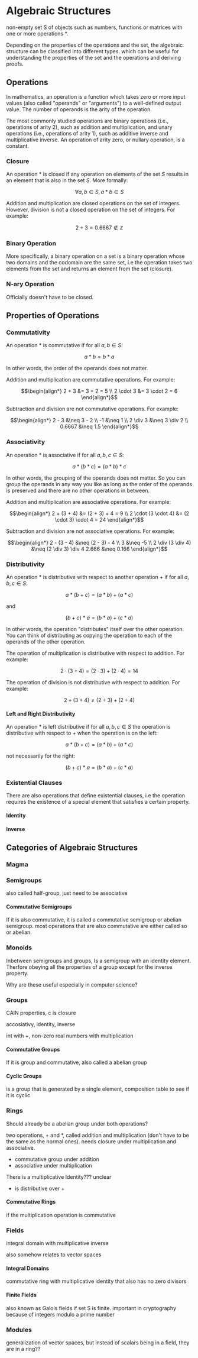 
# Algebraic Structures

non-empty set S of objects such as numbers, functions or matrices with one or more operations $*$. 

Depending on the properties of the operations and the set, the algebraic structure can be classified into different types.
which can be useful for understanding the properties of the set and the operations and deriving proofs.

## Operations

In mathematics, an operation is a function which takes zero or more input values (also called "operands" or "arguments") to a well-defined output value. The number of operands is the arity of the operation.

The most commonly studied operations are binary operations (i.e., operations of arity 2), such as addition and multiplication, and unary operations (i.e., operations of arity 1), such as additive inverse and multiplicative inverse. An operation of arity zero, or nullary operation, is a constant.

### Closure

An operation $*$ is closed if any operation on elements of the set $S$ results in an element that is also in the set $S$.
More formally:

```math
\forall a, b \in S, a * b \in S
```

<Callout type="example">
Addition and multiplication are closed operations on the set of integers. However,
division is not a closed operation on the set of integers. For example:

```math
2 \div 3 = 0.6667 \notin \mathbb{Z}
```
</Callout>

### Binary Operation 

More specifically, a binary operation on a set is a binary operation whose two domains and the codomain are the same set, i.e
the operation takes two elements from the set and returns an element from the set (closure).

### N-ary Operation

Officially doesn't have to be closed.

## Properties of Operations

### Commutativity

An operation $*$ is commutative if for all $a, b \in S$:

```math
a * b = b * a
```

In other words, the order of the operands does not matter.

<Callout type="example">
Addition and multiplication are commutative operations. For example:

```math
\begin{align*}
2 + 3 &= 3 + 2 = 5 \\
2 \cdot 3 &= 3 \cdot 2 = 6
\end{align*}
```

Subtraction and division are not commutative operations. For example:

```math
\begin{align*}
2 - 3 &\neq 3 - 2 \\
-1 &\neq 1 \\
2 \div 3 &\neq 3 \div 2 \\
0.6667 &\neq 1.5
\end{align*}
```
</Callout>

### Associativity

An operation $*$ is associative if for all $a, b, c \in S$:

```math
a * (b * c) = (a * b) * c
```

In other words, the grouping of the operands does not matter. So you can group the operands in any way you like
as long as the order of the operands is preserved and there are no other operations in between.

<Callout type="example">
Addition and multiplication are associative operations. For example:

```math
\begin{align*}
2 + (3 + 4) &= (2 + 3) + 4 = 9 \\
2 \cdot (3 \cdot 4) &= (2 \cdot 3) \cdot 4 = 24
\end{align*}
```

Subtraction and division are not associative operations. For example:
```math
\begin{align*}
2 - (3 - 4) &\neq (2 - 3) - 4 \\
3 &\neq -5 \\
2 \div (3 \div 4) &\neq (2 \div 3) \div 4
2.666 &\neq 0.166
\end{align*}
```
</Callout>

### Distributivity

An operation $*$ is distributive with respect to another operation $+$ if for all $a, b, c \in S$:

```math
a * (b + c) = (a * b) + (a * c) 
```

and

```math
(b + c) * a = (b * a) + (c * a)
```

In other words, the operation "distributes" itself over the other operation. You can think of 
distributing as copying the operation to each of the operands of the other operation.

<Callout type="example">
The operation of multiplication is distributive with respect to addition. For example:

```math
2 \cdot (3 + 4) = (2 \cdot 3) + (2 \cdot 4) = 14
```

The operation of division is not distributive with respect to addition. For example:

```math
2 \div (3 + 4) \neq (2 \div 3) + (2 \div 4)
```
</Callout>

#### Left and Right Distributivity

An operation $*$ is left distributive if for all $a, b, c \in S$ the operation is distributive with respect to $+$ 
when the operation is on the left:

```math
a * (b + c) = (a * b) + (a * c)
```

not necessarily for the right:

```math
(b + c) * a = (b * a) + (c * a)
```

### Existential Clauses

There are also operations that define existential clauses, i.e the operation requires the existence of a special 
element that satisfies a certain property.

#### Identity

#### Inverse

## Categories of Algebraic Structures

### Magma

### Semigroups

also called half-group, just need to be associative

#### Commutative Semigroups

If it is also commutative, it is called a commutative semigroup or abelian semigroup.
most operations that are also commutative are either called so or abelian.

### Monoids

Inbetween semigroups and groups,
Is a semigroup with an identity element. Therfore obeying all the properties of a group except for the inverse property.

Why are these useful especially in computer science?

### Groups

CAIN properties, c is closure

accosiativy, identity, inverse

int with +, non-zero real numbers with multiplication

#### Commutative Groups

If it is group and commutative, also called a abelian group

#### Cyclic Groups

is a group that is generated by a single element, composition table to see if it is cyclic

### Rings

Should already be a abelian group under both operations?

two operations, + and *, called addition and multiplication (don't have to be the same as the normal ones).
needs closure under multiplication and associative.

- commutative group under addition
- associative under multiplication

There is a multiplicative Identity??? unclear

* is distributive over +

#### Commutative Rings

if the multiplication operation is commutative

### Fields

integral domain with multiplicative inverse

also somehow relates to vector spaces

#### Integral Domains

commutative ring with multiplicative identity that
also has no zero divisors

#### Finite Fields

also known as Galois fields if set S is finite. important in cryptography because 
of integers modulo a prime number

### Modules

generalization of vector spaces, but instead of scalars being in a field, they are in a ring??
